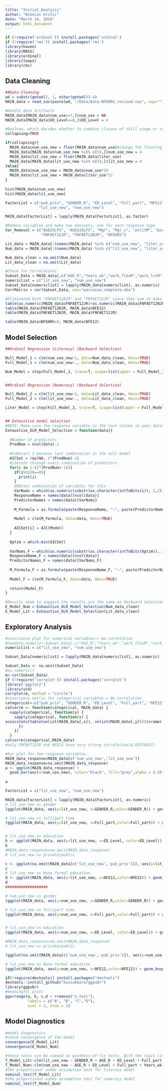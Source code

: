 ```yaml
---
title: "Initial_Analysis"
author: "Nikolas Krstic"
date: "March 14, 2018"
output: html_document
---
```


```r
if (!require('ordinal')) install.packages('ordinal')
if (!require('rms')) install.packages('rms')
library(haven)
library(MASS)
library(ordinal)
library(leaps)
library(rms)
```

## Data Cleaning
```r
##Data Cleaning
wd = substr(getwd(), 1, nchar(getwd())-4)
MAIN_data = read_sav(paste(wd, "/Data/Data-NFEHRS_revised.sav", sep=""))

#Handle data artifacts
MAIN_data[MAIN_data$num_use==7,]$num_use = NA
MAIN_data[MAIN_data$ED_Level==8,]$ED_Level = 4

#Boolean, which decides whether to combine classes of skill usage or convert them to sums
collapsing=TRUE

if(collapsing){
  MAIN_data$num_use_new = floor(MAIN_data$num_use)#change the floating points to 4 categories. We can see the num_use_new is changed to categories later.
  MAIN_data[MAIN_data$num_use_new %in% c(5),]$num_use_new = 4
  MAIN_data$lit_use_new = floor(MAIN_data$liter_use)
  MAIN_data[MAIN_data$lit_use_new %in% c(5),]$lit_use_new = 4
}else{
  MAIN_data$num_use_new = MAIN_data$num_use*18
  MAIN_data$lit_use_new = MAIN_data$liter_use*12
}
  
hist(MAIN_data$num_use_new)
hist(MAIN_data$lit_use_new)

FactorList = c("pub_priv", "GENDER_R", "ED_Level", "Full_part", "NFE12", "FNFAET12NJR", "FNFAET12JR",
               "lit_use_new", "num_use_new")

MAIN_data[FactorList] = lapply(MAIN_data[FactorList], as.factor)

#Remove variables and make two datasets, one for each response type
Var_Removal = c("AGEG5LFS", "AGEG10LFS", "Mgr", "Mgr_c", "pvlitM", "pvnumM", "FNFE12JR", "FNFAET12", "EMPloyed",
                "FNFAET12JR", "FNFAET12NJR", "NFEHRS")

Lit_data = MAIN_data[!(names(MAIN_data) %in% c("num_use_new", "liter_use", "num_use", Var_Removal))]
Num_data = MAIN_data[!(names(MAIN_data) %in% c("lit_use_new", "liter_use", "num_use", Var_Removal))]

Num_data_clean = na.omit(Num_data)
Lit_data_clean = na.omit(Lit_data)

#Check for Correlations
Subset_Data = MAIN_data[,c("AGE_R","Years_wk","work_flexM","work_lrnM","act_lrn","NFEHRS")]
numericlist = c("lit_use_new", "num_use_new")
Subset_Data[numericlist] = lapply(MAIN_data[numericlist], as.numeric)
CorrMatrix = cor(Subset_Data, use="pairwise.complete.obs")

#Eliminated both "FNFAET12NJR" and "FNFAET12JR" since they sum to make NFE12 (causing issues with modelling)
table(as.numeric(MAIN_data$FNFAET12JR)+as.numeric(MAIN_data$FNFAET12NJR), MAIN_data$NFE12)
table(MAIN_data$FNFAET12NJR, MAIN_data$NFE12)
table(MAIN_data$FNFAET12NJR, MAIN_data$FNFAET12JR)

table(MAIN_data$NFEHRS>0, MAIN_data$NFE12)

```

## Model Selection
```r
##Ordinal Regression (Literacy) (Backward Selection)

Null_Model_1 = clm(num_use_new~1, data=Num_data_clean, Hess=TRUE)
Full_Model_1 = clm(num_use_new~., data=Num_data_clean, Hess=TRUE)

Num_Model = step(Full_Model_1, trace=T, scope=list(upper = Full_Model_1, lower = Null_Model_1))


##Ordinal Regression (Numeracy) (Backward Selection)

Null_Model_2 = clm(lit_use_new~1, data=Lit_data_clean, Hess=TRUE)
Full_Model_2 = clm(lit_use_new~., data=Lit_data_clean, Hess=TRUE)

Liter_Model = step(Full_Model_2, trace=T, scope=list(upper = Full_Model_2, lower = Null_Model_2))


## Exhaustive model selection
#NOTE: Make sure the response variable is the last column in your dataset (otherwise the function will not work)
Exhaustive_OLR_Model_Selection = function(data){
  
  #Number of predictors
  PredNum = ncol(data)-1
  
  #Subtract 1 because last combination is the null model
  AICSet = rep(NA, 2^(PredNum)-1)
  #iterate through every combination of predictors
  for(i in 1:(2^(PredNum)-1)){
    if(i%%100==0){
      print(i)
    }
    #Obtain combination of variables for this 
    VarNums = which(as.numeric(substr(as.character(intToBits(i)), 2,2))[1:PredNum]==1)
    ResponseName = names(data)[ncol(data)]
    PredictorNames = names(data)[VarNums]
    
    M_Formula = as.formula(paste(ResponseName, "~", paste(PredictorNames, collapse="+"), sep=""))
    
    Model = clm(M_Formula, data=data, Hess=TRUE)
    
    AICSet[i] = AIC(Model)
  }
  
  Optim = which.min(AICSet)
  
  VarNums_F = which(as.numeric(substr(as.character(intToBits(Optim)), 2,2))[1:PredNum]==1)
  ResponseName_F = names(data)[ncol(data)]
  PredictorNames_F = names(data)[VarNums_F]
    
  M_Formula_F = as.formula(paste(ResponseName_F, "~", paste(PredictorNames_F, collapse="+"), sep=""))
    
  Model_F = clm(M_Formula_F, data=data, Hess=TRUE)
    
  return(Model_F)
}

#Results seem to suggest the results are the same as backward selection
E_Model_Num = Exhaustive_OLR_Model_Selection(Num_data_clean)
E_Model_Lit = Exhaustive_OLR_Model_Selection(Lit_data_clean)

```

## Exploratory Analysis
```r
#covariance plot for numerical variables-> No correlation
#newdata.numeric<-Subset_Data[,c("AGE_R","Years_wk","work_flexM","work_lrnM","act_lrn","NFEHRS","pvlitM","pvnumM")]
numericlist = c("lit_use_new", "num_use_new")

Subset_Data[numericlist] = lapply(MAIN_data[numericlist], as.numeric)

Subset_Data <- na.omit(Subset_Data)
#as.numeric()
m<-cor(Subset_Data)
if (!require('corrplot')) install.packages('corrplot')
library('ggplot2')
library(vcd)
corrplot(m, method = "circle")
#covariance matrix for categorical variables-> No correlation
categorical<-c("pub_priv", "GENDER_R", "ED_Level", "Full_part", "NFE12", "lit_use_new", "num_use_new")
catcorrm <- function(categorical, MAIN_data) {
  sapply(categorical, function(y) {
    sapply(categorical, function(x) {
assocstats(table(unlist(MAIN_data[,x]), unlist(MAIN_data[,y])))$cramer
      })
    })
  }
catcorrm(categorical,MAIN_data) 
#only FNFAET12JR and NFE12 have very strong correlation(0.83376057)

```

```r
#bar plot for two response variables.
MAIN_data_response=MAIN_data[c('num_use_new','lit_use_new')]
MAIN_data_response=na.omit(MAIN_data_response)
a <- ggplot(MAIN_data_response) + 
  geom_bar(aes(x=num_use_new), color="black", fill="grey",alpha = 0.8)+ geom_bar(aes(x=lit_use_new),color="red", fill="red",alpha = 0.1)+labs(caption = "Red bar=Literacy
                                                                                                                                              Grey bar= Numeracy", x="Scaled score",y="Count")
a
```

```r
FactorList = c("lit_use_new", "num_use_new")

MAIN_data[FactorList] = lapply(MAIN_data[FactorList], as.numeric)
# lit_use_new vs gender
(ggplot(MAIN_data, aes(y=lit_use_new, x=GENDER_R,color=GENDER_R)) + geom_boxplot()+stat_summary(fun.y=mean, geom="point", shape=23, size=4))

# lit_use_new vs full/part time
(ggplot(MAIN_data, aes(y=lit_use_new, x=Full_part,color=Full_part)) + geom_boxplot()+stat_summary(fun.y=mean, geom="point", shape=23, size=4,color='blue'))


# lit_use_new vs education
b <- ggplot(MAIN_data, aes(y=lit_use_new, x=ED_Level, color=ED_Level)) + geom_boxplot()+stat_summary(fun.y=mean, geom="point", shape=23, size=4)
b
#MAIN_data_response=na.omit(MAIN_data_response)
# lit_use_new vs private/public

c <- ggplot(na.omit(MAIN_data[c('lit_use_new','pub_priv')]), aes(y=lit_use_new, x=pub_priv, color=pub_priv)) + geom_boxplot()+stat_summary(fun.y=mean, geom="point", shape=23, size=4)
c
# lit_use_new vs None formal education
d <- ggplot(MAIN_data, aes(y=lit_use_new, x=NFE12,color=NFE12)) + geom_boxplot()+stat_summary(fun.y=mean, geom="point", shape=23, size=4)
d
###################

# num_use_new vs gender
(ggplot(MAIN_data, aes(y=num_use_new, x=GENDER_R,color=GENDER_R)) + geom_boxplot()+stat_summary(fun.y=mean, geom="point", shape=23, size=4))

# lit_use_new vs full/part time
(ggplot(MAIN_data, aes(y=num_use_new, x=Full_part,color=Full_part)) + geom_boxplot()+stat_summary(fun.y=mean, geom="point", shape=23, size=4,color='blue'))


# lit_use_new vs education
(ggplot(MAIN_data, aes(y=num_use_new, x=ED_Level, color=ED_Level)) + geom_boxplot()+stat_summary(fun.y=mean, geom="point", shape=23, size=4))

#MAIN_data_response=na.omit(MAIN_data_response)
# lit_use_new vs private/public

(ggplot(na.omit(MAIN_data[c('num_use_new','pub_priv')]), aes(y=num_use_new, x=pub_priv, color=pub_priv)) + geom_boxplot()+stat_summary(fun.y=mean, geom="point", shape=23, size=4))

# lit_use_new vs None formal education
(ggplot(MAIN_data, aes(y=num_use_new, x=NFE12,color=NFE12)) + geom_boxplot()+stat_summary(fun.y=mean, geom="point", shape=23, size=4))
```

```r
if(!require(devtools)) install.packages("devtools")
devtools::install_github("kassambara/ggpubr")
library(ggpubr)
#meaningful plots
ggarrange(a, b, c,d + rremove("x.text"), 
          labels = c("A", "B", "C","D"),
          ncol = 2, nrow = 2)
```

## Model Diagnostics
```r
#model diagnostics
#check convergence of the model
convergence(E_Model_Lit)
convergence(E_Model_Num)
```

```r
#these tests can be viewed as goodness-of-fit tests. With the logit link, nominal_test provides likelihood ratio tests of the proportional odds assumption.
T_Model_Lit<-clm(lit_use_new ~ GENDER_R + AGE_R + ED_Level + Full_part + self_employed + pub_priv + work_flexM + work_lrnM + act_lrn + NFE12,data=Lit_data_clean)
T_Model_Num<-clm(num_use_new ~ AGE_R + ED_Level + Full_part + Years_wk + pub_priv + work_flexM + work_lrnM + act_lrn + NFE12,data=Num_data_clean)
#the proportional oadds assumption test for literacy model
nominal_test(T_Model_Lit)
#the proportional oadds assumption test for numeracy model
nominal_test(T_Model_Num)
```

